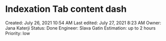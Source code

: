 # Indexation Tab content dash

Created: July 26, 2021 10:54 AM
Last edited: July 27, 2021 8:23 AM
Owner: Jana Katerji
Status: Done
Engineer: Slava Gatin
Estimation: up to 2 hours
Priority: low